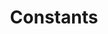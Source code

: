 ---
title: Constants
description: Okto is a platform that allows you to integrate web3 functionality into your app without building things from scratch.
full: false
---
